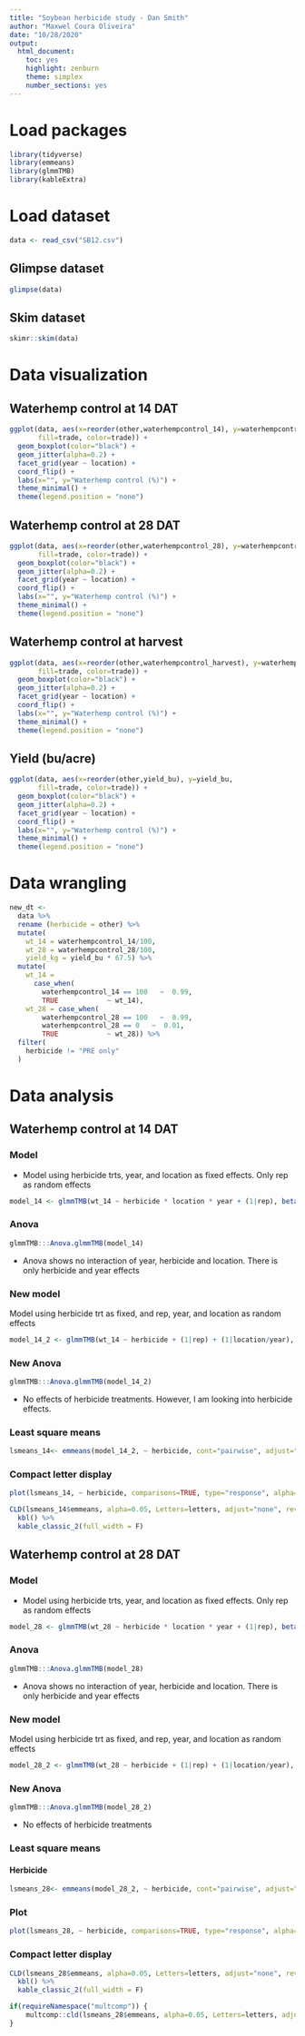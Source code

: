 ```yaml
---
title: "Soybean herbicide study - Dan Smith"
author: "Maxwel Coura Oliveira"
date: "10/28/2020"
output: 
  html_document: 
    toc: yes
    highlight: zenburn
    theme: simplex
    number_sections: yes
---
```


# Load packages 

```r
library(tidyverse)
library(emmeans)
library(glmmTMB)
library(kableExtra)
```

# Load dataset

```r
data <- read_csv("SB12.csv")
```

## Glimpse dataset

```r
glimpse(data)
```

## Skim dataset

```r
skimr::skim(data)
```



# Data visualization

## Waterhemp control at 14 DAT

```r
ggplot(data, aes(x=reorder(other,waterhempcontrol_14), y=waterhempcontrol_14,
       fill=trade, color=trade)) +
  geom_boxplot(color="black") +
  geom_jitter(alpha=0.2) +
  facet_grid(year ~ location) +
  coord_flip() +
  labs(x="", y="Waterhemp control (%)") +
  theme_minimal() +
  theme(legend.position = "none")
```


## Waterhemp control at 28 DAT

```r
ggplot(data, aes(x=reorder(other,waterhempcontrol_28), y=waterhempcontrol_28,
       fill=trade, color=trade)) +
  geom_boxplot(color="black") +
  geom_jitter(alpha=0.2) +
  facet_grid(year ~ location) +
  coord_flip() +
  labs(x="", y="Waterhemp control (%)") +
  theme_minimal() +
  theme(legend.position = "none")
```




## Waterhemp control at harvest

```r
ggplot(data, aes(x=reorder(other,waterhempcontrol_harvest), y=waterhempcontrol_harvest,
       fill=trade, color=trade)) +
  geom_boxplot(color="black") +
  geom_jitter(alpha=0.2) +
  facet_grid(year ~ location) +
  coord_flip() +
  labs(x="", y="Waterhemp control (%)") +
  theme_minimal() +
  theme(legend.position = "none")
```


## Yield (bu/acre)

```r
ggplot(data, aes(x=reorder(other,yield_bu), y=yield_bu,
       fill=trade, color=trade)) +
  geom_boxplot(color="black") +
  geom_jitter(alpha=0.2) +
  facet_grid(year ~ location) +
  coord_flip() +
  labs(x="", y="Waterhemp control (%)") +
  theme_minimal() +
  theme(legend.position = "none")
```
# Data wrangling

```r
new_dt <- 
  data %>% 
  rename (herbicide = other) %>% 
  mutate(
    wt_14 = waterhempcontrol_14/100,
    wt_28 = waterhempcontrol_28/100,
    yield_kg = yield_bu * 67.5) %>% 
  mutate(
    wt_14 = 
      case_when(
        waterhempcontrol_14 == 100   ~  0.99,
        TRUE            ~ wt_14),
    wt_28 = case_when(
        waterhempcontrol_28 == 100   ~  0.99,
        waterhempcontrol_28 == 0   ~  0.01,
        TRUE            ~ wt_28)) %>% 
  filter(
    herbicide != "PRE only"
  )
```


# Data analysis

## Waterhemp control at 14 DAT

### Model

* Model using herbicide trts, year, and location as fixed effects. Only rep as random effects

```r
model_14 <- glmmTMB(wt_14 ~ herbicide * location * year + (1|rep), beta_family(link = "logit"), data=new_dt)
```

### Anova

```r
glmmTMB:::Anova.glmmTMB(model_14)
```

* Anova shows no interaction of year, herbicide and location. There is only herbicide and year effects


### New model

Model using herbicide trt as fixed, and rep, year, and location as random effects

```r
model_14_2 <- glmmTMB(wt_14 ~ herbicide + (1|rep) + (1|location/year), beta_family(link = "logit"), data=new_dt)
```

### New Anova

```r
glmmTMB:::Anova.glmmTMB(model_14_2)
```

- No effects of herbicide treatments. However, I am looking into herbicide effects.

### Least square means

```r
lsmeans_14<- emmeans(model_14_2, ~ herbicide, cont="pairwise", adjust="none", type="response", alpha=0.05)
```


### Compact letter display

```r
plot(lsmeans_14, ~ herbicide, comparisons=TRUE, type="response", alpha=0.05, adjust="none")
```


```r
CLD(lsmeans_14$emmeans, alpha=0.05, Letters=letters, adjust="none", reversed = TRUE) %>%
  kbl() %>%
  kable_classic_2(full_width = F)
```

## Waterhemp control at 28 DAT

### Model

* Model using herbicide trts, year, and location as fixed effects. Only rep as random effects

```r
model_28 <- glmmTMB(wt_28 ~ herbicide * location * year + (1|rep), beta_family(link = "logit"), data=new_dt)
```

### Anova

```r
glmmTMB:::Anova.glmmTMB(model_28)
```



* Anova shows no interaction of year, herbicide and location. There is only herbicide and year effects


### New model

Model using herbicide trt as fixed, and rep, year, and location as random effects

```r
model_28_2 <- glmmTMB(wt_28 ~ herbicide + (1|rep) + (1|location/year), beta_family(link = "logit"), data=new_dt)
```

### New Anova

```r
glmmTMB:::Anova.glmmTMB(model_28_2)
```

- No effects of herbicide treatments

### Least square means

#### Herbicide

```r
lsmeans_28<- emmeans(model_28_2, ~ herbicide, cont="pairwise", adjust="none", type="response", alpha=0.05)
```

### Plot

```r
plot(lsmeans_28, ~ herbicide, comparisons=TRUE, type="response", alpha=0.05, adjust="none")
```

### Compact letter display

```r
CLD(lsmeans_28$emmeans, alpha=0.05, Letters=letters, adjust="none", reversed = TRUE) %>%
  kbl() %>%
  kable_classic_2(full_width = F)
```


```r
if(requireNamespace("multcomp")) {
    multcomp::cld(lsmeans_28$emmeans, alpha=0.05, Letters=letters, adjust="none", reversed = TRUE)
}
```

